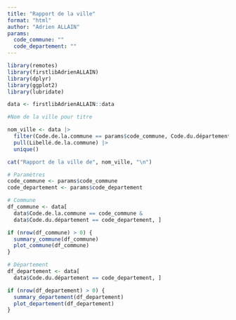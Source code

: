 ```yaml
---
title: "Rapport de la ville"
format: "html"
author: "Adrien ALLAIN"
params: 
  code_commune: ""
  code_departement: ""
---
```


```r
library(remotes)
library(firstlibAdrienALLAIN)
library(dplyr)
library(ggplot2)
library(lubridate)

data <- firstlibAdrienALLAIN::data
```


```r
#Nom de la ville pour titre

nom_ville <- data |> 
  filter(Code.de.la.commune == params$code_commune, Code.du.département == params$code_departement) |>
  pull(Libellé.de.la.commune) |> 
  unique()
```

```r
cat("Rapport de la ville de", nom_ville, "\n")
```



```r
# Paramètres
code_commune <- params$code_commune
code_departement <- params$code_departement

# Commune
df_commune <- data[
  data$Code.de.la.commune == code_commune & 
  data$Code.du.département == code_departement, ]

if (nrow(df_commune) > 0) {
  summary_commune(df_commune)
  plot_commune(df_commune)
}

# Département
df_departement <- data[
  data$Code.du.département == code_departement, ]

if (nrow(df_departement) > 0) {
  summary_departement(df_departement)
  plot_departement(df_departement)
}

```
